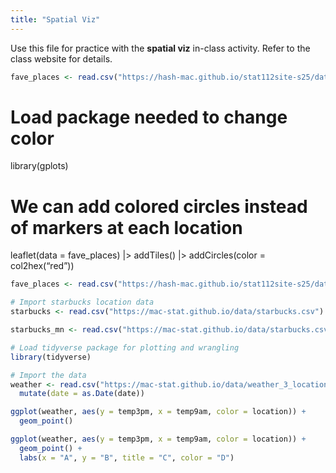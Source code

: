 ```yaml
---
title: "Spatial Viz"
---
```


Use this file for practice with the **spatial viz** in-class activity.  Refer to the class website for details.
```r
fave_places <- read.csv("https://hash-mac.github.io/stat112site-s25/data/our_fave_places.csv")
```
# Load package needed to change color
library(gplots)

# We can add colored circles instead of markers at each location
leaflet(data = fave_places) |> 
  addTiles() |> 
  addCircles(color = col2hex("red"))
  
```r
fave_places <- read.csv("https://hash-mac.github.io/stat112site-s25/data/our_fave_places.csv")
```
```r
# Import starbucks location data
starbucks <- read.csv("https://mac-stat.github.io/data/starbucks.csv")
```
```r
starbucks_mn <- read.csv("https://mac-stat.github.io/data/starbucks.csv")
```
```r
# Load tidyverse package for plotting and wrangling
library(tidyverse)

# Import the data
weather <- read.csv("https://mac-stat.github.io/data/weather_3_locations.csv") |> 
  mutate(date = as.Date(date))
```
```r
ggplot(weather, aes(y = temp3pm, x = temp9am, color = location)) + 
  geom_point()
```
```r
ggplot(weather, aes(y = temp3pm, x = temp9am, color = location)) + 
  geom_point() + 
  labs(x = "A", y = "B", title = "C", color = "D")  
```

